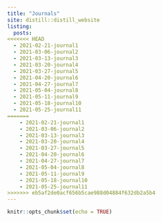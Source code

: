 ```yaml
---
title: "Journals"
site: distill::distill_website
listing:
  posts:
<<<<<<< HEAD
  - 2021-02-21-journal1
  - 2021-03-06-journal2
  - 2021-03-13-journal3
  - 2021-03-20-journal4
  - 2021-03-27-journal5
  - 2021-04-20-journal6
  - 2021-04-27-journal7
  - 2021-05-04-journal8
  - 2021-05-11-journal9
  - 2021-05-18-journal10
  - 2021-05-25-journal11
=======
    - 2021-02-21-journal1
    - 2021-03-06-journal2
    - 2021-03-13-journal3
    - 2021-03-20-journal4
    - 2021-03-27-journal5
    - 2021-04-20-journal6
    - 2021-04-27-journal7
    - 2021-05-04-journal8
    - 2021-05-11-journal9
    - 2021-05-18-journal10
    - 2021-05-25-journal11
>>>>>>> eb5af2de0acf656b5cae988d04884f632db2a5b4
---
```


```r
knitr::opts_chunk$set(echo = TRUE)
```